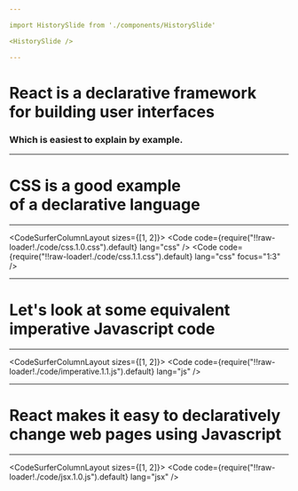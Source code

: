 ```yaml
---

import HistorySlide from './components/HistorySlide'

<HistorySlide />

---
```


# React is a <Hi>declarative</Hi> framework<br/>for building user interfaces

### Which is easiest to explain by example.

---

# <Hi>CSS</Hi> is a good example<br/>of a <Hi>declarative</Hi> language

---


<CodeSurferColumnLayout sizes={[1, 2]}>
  <Step>
    <Css text="I'm a button" />
    <Code
      code={require("!!raw-loader!./code/css.1.0.css").default}
      lang="css"
    />
  </Step>
  <Step>
    <Css text="I'm a button" background='red'/>
    <Code
      code={require("!!raw-loader!./code/css.1.1.css").default}
      lang="css"
      focus="1:3"
    />
  </Step>
</CodeSurferColumnLayout>

---

# Let's look at some equivalent<br/><Hi>imperative</Hi> Javascript code

---

<CodeSurferColumnLayout sizes={[1, 2]}>
  <Step>
    <Css interactive/>
    <Code
      code={require("!!raw-loader!./code/imperative.1.1.js").default}
      lang="js"
    />
  </Step>
</CodeSurferColumnLayout>

---

# React makes it easy to <Hi>declaratively</Hi><br/>change web pages using Javascript

---

<CodeSurferColumnLayout sizes={[1, 2]}>
  <Step>
    <Css interactive extra/>
    <Code
      code={require("!!raw-loader!./code/jsx.1.0.js").default}
      lang="jsx"
    />
  </Step>
</CodeSurferColumnLayout>
